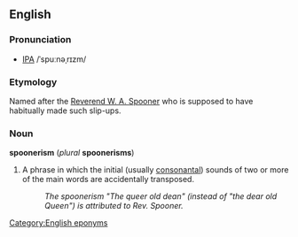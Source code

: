 ==English==
===Pronunciation===
*[[IPA]] /ˈspuːnəˌrɪzm/
{{wikipedia}}

===Etymology===
Named after the [[w:William Archibald Spooner|Reverend W. A. Spooner]] who is supposed to have habitually made such slip-ups. [[Category:English eponyms]]

===Noun===
'''spoonerism''' (''plural'' '''spoonerisms''')

#A phrase in which the initial (usually [[consonantal]]) sounds of two or more of the main words are accidentally transposed.
#:''The spoonerism "The queer old dean" (instead of "the dear old Queen") is attributed to Rev. Spooner.''